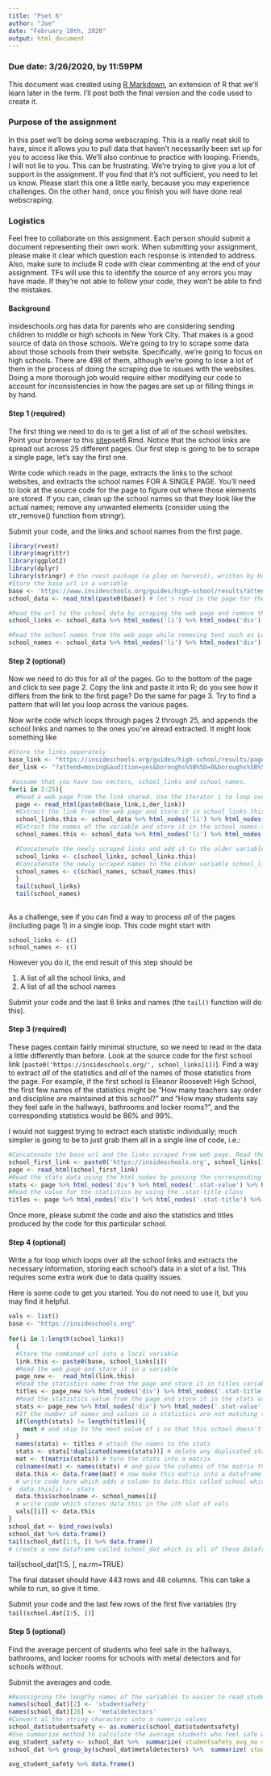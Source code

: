 ---
title: "Pset 6"
author: "Joe"
date: "February 18th, 2020"
output: html_document
---

### Due date: 3/26/2020, by 11:59PM

This document was created using [R Markdown](https://r4ds.had.co.nz/r-markdown.html), an extension of R that we'll learn later in the term. I'll post both the final version and the code used to create it.

### Purpose of the assignment

In this pset we'll be doing some webscraping. This is a really neat skill to have, since it allows you to pull data that haven't necessarily been set up for you to access like this. We'll also continue to practice with looping. Friends, I will not lie to you. This can be frustrating. We're trying to give you a lot of support in the assignment. If you find that it's not sufficient, you need to let us know. Please start this one a little early, because you may experience challenges. On the other hand, once you finish you will have done real webscraping.

### Logistics

Feel free to collaborate on this assignment. Each person should submit a document representing their own work. When submitting your assignment, please make it clear which question each response is intended to address.  Also, make sure to include R code with clear commenting at the end of your assignment. TFs will use this to identify the source of any errors you may have made. If they're not able to follow your code, they won't be able to find the mistakes.

#### Background

insideschools.org has data for parents who are considering sending children to middle or high schools in New York City. That makes is a good source of data on those schools. We're going to try to scrape some data about those schools from their website. Specifically, we're going to focus on high schools. There are 498 of them, although we're going to lose a lot of them in the process of doing the scraping due to issues with the websites. Doing a more thorough job would require either modifying our code to account for inconsistencies in how the pages are set up or filling things in by hand.

#### Step 1 (required)

The first thing we need to do is to get a list of all of the school websites. Point your browser to this [site](https://www.insideschools.org/guides/high-school/results?attend=moving&specialneeds=none&shsat=yes&audition=yes&gpa=&math=&ela=&user_address=&boroughs%5B%5D=0&boroughs%5B%5D=1&boroughs%5B%5D=2&boroughs%5B%5D=3&boroughs%5B%5D=4)pset6.Rmd. Notice that the school links are spread out across 25 different pages. Our first step is going to be to scrape a single page, let's say the first one.

Write code which reads in the page, extracts the links to the school websites, and extracts the school names FOR A SINGLE PAGE. You'll need to look at the source code for the page to figure out where those elements are stored. If you can, clean up the school names so that they look like the actual names; remove any unwanted elements (consider using the str_remove() function from stringr).

Submit your code, and the links and school names from the first page.

```{r}
library(rvest)
library(magrittr)
library(ggplot2)
library(dplyr)
library(stringr) # the rvest package (a play on harvest), written by Hadley Wickham, makes webscraping fairly easy
#Store the base url in a variable 
base <- 'https://www.insideschools.org/guides/high-school/results?attend=moving&specialneeds=none&shsat=yes&audition=yes&gpa=&math=&ela=&user_address=&boroughs%5B%5D=0&boroughs%5B%5D=1&boroughs%5B%5D=2&boroughs%5B%5D=3&boroughs%5B%5D=4'
school_data <- read_html(paste0(base)) # let's read in the page for the alaska gateway school district. In the end we're going to have to iterate this in a for loop, but while we're developing the code, it's easier to work with a single page; then we can build up to the full loop

#Read the url to the school data by scraping the web page and remove the unnecessary characters such as account/sign-up and empty strings
school_links <- school_data %>% html_nodes('li') %>% html_nodes('div') %>% html_nodes('a') %>% html_attr('href') %>% as.character() %>% str_remove_all("/account/sign-up")  %>% stringi::stri_remove_empty()

#Read the school names from the web page while removing text such as Learn more and other escape characters
school_names <- school_data %>% html_nodes('li') %>% html_nodes('div') %>% html_nodes('a') %>% html_text() %>% as.character() %>% str_remove_all('\"') %>% str_remove_all("\\n") %>% str_replace_all("Learn more","") %>% stringi::stri_remove_empty()

```


#### Step 2 (optional)

Now we need to do this for all of the pages. Go to the bottom of the page and click to see page 2. Copy the link and paste it into R; do you see how it differs from the link to the first page? Do the same for page 3. Try to find a pattern that will let you loop across the various pages.

Now write code which loops through pages 2 through 25, and appends the school links and names to the ones you've alread extracted. It might look something like

```{r}
#Store the links seperately
base_link <- "https://insideschools.org/guides/high-school/results/page/"
der_link <- "?attend=moving&audition=yes&boroughs%5B%5D=0&boroughs%5B%5D=1&boroughs%5B%5D=2&boroughs%5B%5D=3&boroughs%5B%5D=4&ela=&gpa=&math=&shsat=yes&specialneeds=none&user_address="

 #assume that you have two vectors, school_links and school_names.
for(i in 2:25){
  #Read a web page from the link shared. Use the iterator i to loop over the variable name
  page <- read_html(paste0(base_link,i,der_link)) 
  #Extract the link from the web page and store it in school_links.this variable
  school_links.this <- school_data %>% html_nodes('li') %>% html_nodes('div') %>% html_nodes('a') %>% html_attr('href') %>% as.character() %>% str_remove_all("/account/sign-up")  %>% stringi::stri_remove_empty() 
  #Extract the names of the variable and store it in the school_names.this variable
  school_names.this <- school_data %>% html_nodes('li') %>% html_nodes('div') %>% html_nodes('a') %>% html_text() %>% as.character() %>% str_remove_all("\\n") %>% str_replace_all("Learn more","") %>% stringi::stri_remove_empty()

  #Concatenate the newly scraped links and add it to the older variable school_links storing links from step 1
  school_links <- c(school_links, school_links.this) 
  #Concatenate the newly scraped names to the oldver variable school_links from step 1
  school_names <- c(school_names, school_names.this) 
  }
  tail(school_links)
  tail(school_names)
  
```

As a challenge, see if you can find a way to process *all* of the pages (including page 1) in a single loop. This code might start with

```
school_links <- c()
school_names <- c()
```

However you do it, the end result of this step should be

1. A list of all the school links, and
2. A list of all the school names

Submit your code and the last 6 links and names (the `tail()` function will do this).

#### Step 3 (required)

These pages contain fairly minimal structure, so we need to read in the data a little differently than before. Look at the source code for the first school link (`paste0('https://insideschools.org/', school_links[1])`). Find a way to extract *all* of the statistics and *all* of the names of those statistics from the page. For example, if the first school is Eleanor Roosevelt High School, the first few names of the statistics might be "How many teachers say order and discipline are maintained at this school?" and "How many students say they feel safe in the hallways, bathrooms and locker rooms?", and the corresponding statistics would be 86% and 99%.

I would not suggest trying to extract each statistic individually; much simpler is going to be to just grab them all in a single line of code, i.e.:



```{r}
#Concatenate the base url and the links scraped from web page. Read the web page from the mentioned link
school_first_link <- paste0('https://insideschools.org', school_links[1])
page <- read_html(school_first_link)
#Read the stats data using the html_nodes by passing the corresponding tag and .stats-value class value
stats <- page %>% html_nodes('div') %>% html_nodes('.stat-value') %>% html_text() %>% as.character() %>% str_remove_all("\\n|%")
#Read the value for the statistics by using the .stat-title class
titles <- page %>% html_nodes('div') %>% html_nodes('.stat-title') %>% html_text() %>% as.character() %>% str_remove_all("\\n")  
```

Once more, please submit the code and also the statistics and titles produced by the code for this particular school.

#### Step 4 (optional)

Write a for loop which loops over all the school links and extracts the necessary information, storing each school's data in a slot of a list. This requires some extra work due to data quality issues.

Here is some code to get you started. You do *not* need to use it, but you may find it helpful.

```{r}
vals <- list()
base <- "https://insideschools.org"
  
for(i in 1:length(school_links))
  {
  #Store the combined url into a local variable
  link.this <- paste0(base, school_links[i])
  #Read the web page and store it in a variable
  page_new <-  read_html(link.this)
  #Read the statistics name from the page and store it in titles variable
  titles <- page_new %>% html_nodes('div') %>% html_nodes('.stat-title')%>% html_text() %>%     as.character() %>% str_remove_all("\\n")
  #Read the statistics value from the page and store it in the stats variable
  stats <- page_new %>% html_nodes('div') %>% html_nodes('.stat-value')%>% html_text() %>% as.character() %>% str_remove_all("\\n|%")
  #If the number of names and values in a statistics are not matching then skip to the next value
  if(length(stats) != length(titles)){ 
    next # and skip to the next value of i so that this school doesn't cause problems for the loop
  }
  names(stats) <- titles # attach the names to the stats
  stats <- stats[!duplicated(names(stats))] # delete any duplicated stats; for some reason some pages have these
  mat <- t(matrix(stats)) # turn the stats into a matrix
  colnames(mat) <- names(stats) # and give the columns of the matrix the correct names
  data.this <- data.frame(mat) # now make this matrix into a dataframe
  # write code here which adds a column to data.this called school which stores the name of the current school
#  data.this[i] <- stats
  data.this$schoolname <- school_names[i]
  # write code which stores data.this in the ith slot of vals
  vals[[i]] <- data.this
}
school_dat <- bind_rows(vals) 
school_dat %>% data.frame()
tail(school_dat[1:5, ]) %>% data.frame()
# create a new dataframe called school_dat which is all of these dataframes appended onto each other
```
tail(school_dat[1:5, ], na.rm=TRUE)

The final dataset should have 443 rows and 48 columns. This can take a while to run, so give it time.

Submit your code and the last few rows of the first five variables (try `tail(school.dat[1:5, ])`)

#### Step 5 (optional)

Find the average percent of students who feel safe in the hallways, bathrooms, and locker rooms for schools with metal detectors and for schools without.

Submit the averages and code.

```{r}
#Reassigning the lengthy names of the variables to easier to read studentsafety and metaldetectors 
names(school_dat)[2] <- 'studentsafety'
names(school_dat)[26] <- 'metaldetectors'
#Convert al the string characters into a numeric values
school_dat$studentsafety <- as.numeric(school_dat$studentsafety)
#Use summarize method to calculate the average students who feel safe with and without metal detectors and store it in a dataframe
avg_student_safety <- school_dat %>%  summarize( studentsafety_avg_no = mean(school_dat$studentsafety[school_dat$metaldetectors == 'No'], na.rm = TRUE), studentsafety_avg_yes = mean(school_dat$studentsafety[school_dat$metaldetectors == 'Yes'], na.rm = TRUE)) %>% na.omit()
school_dat %>% group_by(school_dat$metaldetectors) %>%  summarize( studentsafety_avg_no = mean(school_dat$studentsafety, na.rm = TRUE)) %>% na.omit()

avg_student_safety %>% data.frame()

```